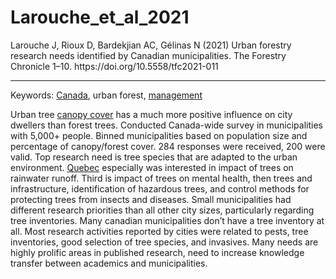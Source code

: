 # Larouche_et_al_2021

Larouche J, Rioux D, Bardekjian AC, Gélinas N (2021) Urban forestry research needs identified by Canadian municipalities. The Forestry Chronicle 1–10. https://doi.org/10.5558/tfc2021-011

---

Keywords: [Canada](../topics/Canada.qmd), urban forest, [management](../topics/Management.qmd)	

Urban tree [canopy cover](../topics/CanopyCover.qmd) has a much more positive influence on city dwellers than forest trees. Conducted Canada-wide survey in municipalities with 5,000+ people. Binned municipalities based on population size and percentage of canopy/forest cover. 284 responses were received, 200 were valid. Top research need is tree species that are adapted to the urban environment. [Quebec](../topics/Quebec.qmd) especially was interested in impact of trees on rainwater runoff. Third is impact of trees on mental health, then trees and infrastructure, identification of hazardous trees, and control methods for protecting trees from insects and diseases. Small municipalities had different research priorities than all other city sizes, particularly regarding tree inventories. Many canadian municipalities don’t have a tree inventory at all. Most research activities reported by cities were related to pests, tree inventories, good selection of tree species, and invasives. Many needs are highly prolific areas in published research, need to increase knowledge transfer between academics and municipalities. 

